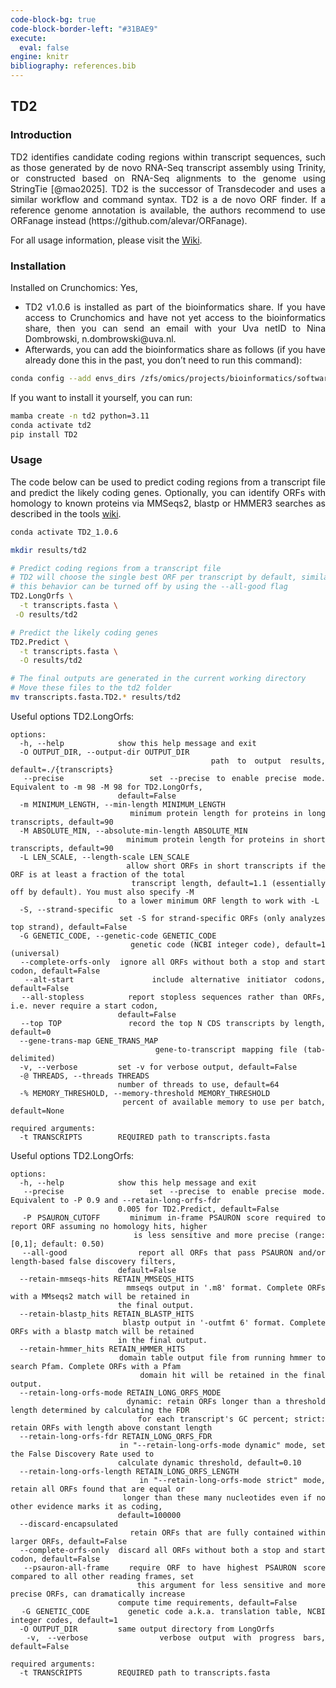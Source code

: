 ---
code-block-bg: true
code-block-border-left: "#31BAE9"
execute:
  eval: false
engine: knitr
bibliography: references.bib
---

::: {style="text-align: justify"}
## TD2

### Introduction

TD2 identifies candidate coding regions within transcript sequences, such as those generated by de novo RNA-Seq transcript assembly using Trinity, or constructed based on RNA-Seq alignments to the genome using StringTie [@mao2025]. TD2 is the successor of Transdecoder and uses a similar workflow and command syntax. TD2 is a de novo ORF finder. If a reference genome annotation is available, the authors recommend to use ORFanage instead (https://github.com/alevar/ORFanage).

For all usage information, please visit the [Wiki](https://github.com/Markusjsommer/TD2/wiki#step-2-optional).

### Installation

Installed on Crunchomics: Yes,

-   TD2 v1.0.6 is installed as part of the bioinformatics share. If you have access to Crunchomics and have not yet access to the bioinformatics share, then you can send an email with your Uva netID to Nina Dombrowski, n.dombrowski\@uva.nl.
-   Afterwards, you can add the bioinformatics share as follows (if you have already done this in the past, you don't need to run this command):

```{bash}
conda config --add envs_dirs /zfs/omics/projects/bioinformatics/software/miniconda3/envs/
```

If you want to install it yourself, you can run:

```{bash}
mamba create -n td2 python=3.11
conda activate td2 
pip install TD2
```

### Usage

The code below can be used to predict coding regions from a transcript file and predict the likely coding genes. Optionally, you can identify ORFs with homology to known proteins via MMSeqs2, blastp or HMMER3 searches as described in the tools [wiki](https://github.com/Markusjsommer/TD2/wiki#step-2-optional).

```{bash}
conda activate TD2_1.0.6 

mkdir results/td2

# Predict coding regions from a transcript file
# TD2 will choose the single best ORF per transcript by default, similar to the --single-best-only 
# this behavior can be turned off by using the --all-good flag 
TD2.LongOrfs \
  -t transcripts.fasta \
 -O results/td2

# Predict the likely coding genes
TD2.Predict \
  -t transcripts.fasta \
  -O results/td2 

# The final outputs are generated in the current working directory 
# Move these files to the td2 folder 
mv transcripts.fasta.TD2.* results/td2
```

Useful options TD2.LongOrfs:

```
options:
  -h, --help            show this help message and exit
  -O OUTPUT_DIR, --output-dir OUTPUT_DIR
                        path to output results, default=./{transcripts}
  --precise             set --precise to enable precise mode. Equivalent to -m 98 -M 98 for TD2.LongOrfs,
                        default=False
  -m MINIMUM_LENGTH, --min-length MINIMUM_LENGTH
                        minimum protein length for proteins in long transcripts, default=90
  -M ABSOLUTE_MIN, --absolute-min-length ABSOLUTE_MIN
                        minimum protein length for proteins in short transcripts, default=90
  -L LEN_SCALE, --length-scale LEN_SCALE
                        allow short ORFs in short transcripts if the ORF is at least a fraction of the total
                        transcript length, default=1.1 (essentially off by default). You must also specify -M
                        to a lower minimum ORF length to work with -L
  -S, --strand-specific
                        set -S for strand-specific ORFs (only analyzes top strand), default=False
  -G GENETIC_CODE, --genetic-code GENETIC_CODE
                        genetic code (NCBI integer code), default=1 (universal)
  --complete-orfs-only  ignore all ORFs without both a stop and start codon, default=False
  --alt-start           include alternative initiator codons, default=False
  --all-stopless        report stopless sequences rather than ORFs, i.e. never require a start codon,
                        default=False
  --top TOP             record the top N CDS transcripts by length, default=0
  --gene-trans-map GENE_TRANS_MAP
                        gene-to-transcript mapping file (tab-delimited)
  -v, --verbose         set -v for verbose output, default=False
  -@ THREADS, --threads THREADS
                        number of threads to use, default=64
  -% MEMORY_THRESHOLD, --memory-threshold MEMORY_THRESHOLD
                        percent of available memory to use per batch, default=None

required arguments:
  -t TRANSCRIPTS        REQUIRED path to transcripts.fasta
```

Useful options TD2.LongOrfs:

```
options:
  -h, --help            show this help message and exit
  --precise             set --precise to enable precise mode. Equivalent to -P 0.9 and --retain-long-orfs-fdr
                        0.005 for TD2.Predict, default=False
  -P PSAURON_CUTOFF     minimum in-frame PSAURON score required to report ORF assuming no homology hits, higher
                        is less sensitive and more precise (range: [0,1]; default: 0.50)
  --all-good            report all ORFs that pass PSAURON and/or length-based false discovery filters,
                        default=False
  --retain-mmseqs-hits RETAIN_MMSEQS_HITS
                        mmseqs output in '.m8' format. Complete ORFs with a MMseqs2 match will be retained in
                        the final output.
  --retain-blastp_hits RETAIN_BLASTP_HITS
                        blastp output in '-outfmt 6' format. Complete ORFs with a blastp match will be retained
                        in the final output.
  --retain-hmmer_hits RETAIN_HMMER_HITS
                        domain table output file from running hmmer to search Pfam. Complete ORFs with a Pfam
                        domain hit will be retained in the final output.
  --retain-long-orfs-mode RETAIN_LONG_ORFS_MODE
                        dynamic: retain ORFs longer than a threshold length determined by calculating the FDR
                        for each transcript's GC percent; strict: retain ORFs with length above constant length
  --retain-long-orfs-fdr RETAIN_LONG_ORFS_FDR
                        in "--retain-long-orfs-mode dynamic" mode, set the False Discovery Rate used to
                        calculate dynamic threshold, default=0.10
  --retain-long-orfs-length RETAIN_LONG_ORFS_LENGTH
                        in "--retain-long-orfs-mode strict" mode, retain all ORFs found that are equal or
                        longer than these many nucleotides even if no other evidence marks it as coding,
                        default=100000
  --discard-encapsulated
                        retain ORFs that are fully contained within larger ORFs, default=False
  --complete-orfs-only  discard all ORFs without both a stop and start codon, default=False
  --psauron-all-frame   require ORF to have highest PSAURON score compared to all other reading frames, set
                        this argument for less sensitive and more precise ORFs, can dramatically increase
                        compute time requirements, default=False
  -G GENETIC_CODE       genetic code a.k.a. translation table, NCBI integer codes, default=1
  -O OUTPUT_DIR         same output directory from LongOrfs
  -v, --verbose         verbose output with progress bars, default=False

required arguments:
  -t TRANSCRIPTS        REQUIRED path to transcripts.fasta
```


:::